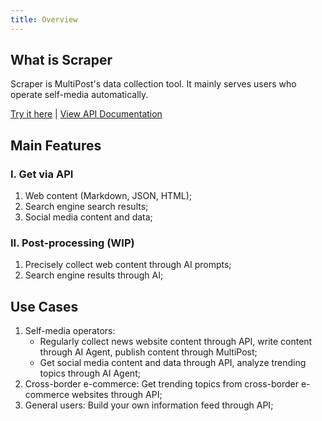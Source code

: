 ```yaml
---
title: Overview
---
```


## What is Scraper

Scraper is MultiPost's data collection tool. It mainly serves users who operate self-media automatically.

[Try it here](https://multipost.app/dashboard/scraper) | [View API Documentation](https://api-docs.multipost.app/6485525m0)

## Main Features
### I. Get via API 
1. Web content (Markdown, JSON, HTML);
2. Search engine search results;
3. Social media content and data;

### II. Post-processing (WIP)
1. Precisely collect web content through AI prompts;
2. Search engine results through AI;

## Use Cases
1. Self-media operators:
    - Regularly collect news website content through API, write content through AI Agent, publish content through MultiPost;
    - Get social media content and data through API, analyze trending topics through AI Agent;
2. Cross-border e-commerce: Get trending topics from cross-border e-commerce websites through API;
3. General users: Build your own information feed through API; 